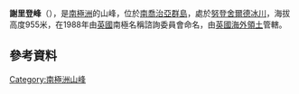 {{Coord|54|26|S|36|21|W||display=title}}

'''謝里登峰'''（{{lang-en|Sheridan Peak}}），是[[南極洲|南極洲]]的山峰，位於[[南喬治亞群島|南喬治亞群島]]，處於[[努登舍爾德冰川|努登舍爾德冰川]]，海拔高度955米，在1988年由[[英國|英國]]南極名稱諮詢委員會命名，由[[英國海外領土|英國海外領土]]管轄。

==參考資料==
{{usgs-gazetteer}}

{{Antarctica-geo-stub}}
[[Category:南極洲山峰|Category:南極洲山峰]]